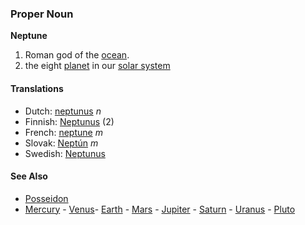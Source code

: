 === Proper Noun ===
'''Neptune'''

# Roman god of the [[ocean]].
# the eight [[planet]] in our [[solar system]]

==== Translations ====
*Dutch: [[neptunus]] ''n''
*Finnish: [[Neptunus]] (2)
*French: [[neptune]] ''m''
*Slovak: [[Neptún]] ''m''
*Swedish: [[Neptunus]]

==== See Also ====
* [[Posseidon]]
*[[Mercury]] - [[Venus]]- [[Earth]] - [[Mars]] - [[Jupiter]] - [[Saturn]] - [[Uranus]] - [[Pluto]]